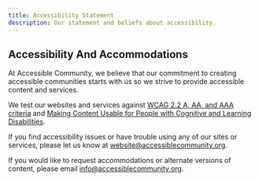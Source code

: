 ```yaml
---
title: Accessibility Statement
description: Our statement and beliefs about accessibility.
---
```


## Accessibility And Accommodations

At Accessible Community, we believe that our commitment to creating accessible
communities starts with us so we strive to provide accessible content and
services.

We test our websites and services against <a href="https://www.w3.org/TR/WCAG22/" inline target="_blank">WCAG 2.2 A, AA, and AAA criteria</a>
and <a href="https://www.w3.org/TR/coga-usable/" inline target="_blank"> Making Content Usable for People with Cognitive and Learning Disabilities</a>.

If you find accessibility issues or have trouble using any of our sites or
services, please let us know at [website@accessiblecommunity.org](mailto:website@accessiblecommunity.org).

If you would like to request accommodations or alternate versions of content,
please email [info@accessiblecommunity.org](mailto:info@accessiblecommunity.org).
